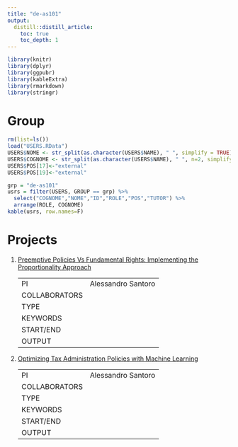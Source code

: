 ```yaml
---
title: "de-as101"
output:
  distill::distill_article:
    toc: true
    toc_depth: 1
---
```


```r
library(knitr)
library(dplyr)
library(ggpubr)
library(kableExtra)
library(rmarkdown)
library(stringr)
```

# Group

```r
rm(list=ls())
load("USERS.RData")
USERS$NOME <- str_split(as.character(USERS$NAME), " ", simplify = TRUE)[,1]
USERS$COGNOME <- str_split(as.character(USERS$NAME), " ", n=2, simplify = TRUE)[,2]
USERS$POS[17]<-"external"
USERS$POS[19]<-"external"
```

```r
grp = "de-as101"
usrs = filter(USERS, GROUP == grp) %>% 
  select("COGNOME","NOME","ID","ROLE","POS","TUTOR") %>%
  arrange(ROLE, COGNOME)
kable(usrs, row.names=F)
```

# Projects

1. [Preemptive Policies Vs Fundamental Rights: Implementing the Proportionality Approach]()

    | | |
    |-|---|
    | PI | Alessandro Santoro |
    | COLLABORATORS |  |
    | TYPE |  |
    | KEYWORDS | |
    | START/END | |
    | OUTPUT | |
    
2. [Optimizing Tax Administration Policies with Machine Learning]()

    | | |
    |-|---|
    | PI | Alessandro Santoro |
    | COLLABORATORS |  |
    | TYPE |  |
    | KEYWORDS | |
    | START/END | |
    | OUTPUT | |
